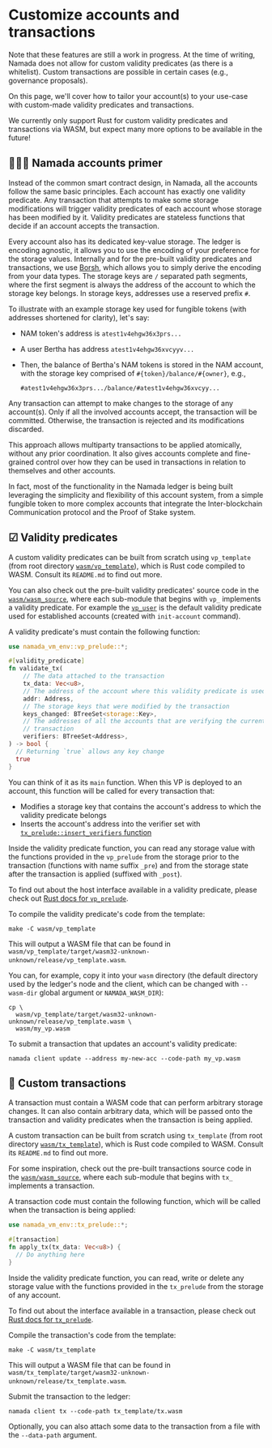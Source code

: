 
# Customize accounts and transactions

<Callout type="warning">
Note that these features are still a work in progress.
At the time of writing, Namada does not allow for custom validity predicates (as there is a whitelist).
Custom transactions are possible in certain cases (e.g., governance proposals).
</Callout>

On this page, we'll cover how to tailor your account(s) to your use-case with custom-made validity predicates and transactions.

We currently only support Rust for custom validity predicates and transactions via WASM, but expect many more options to be available in the future!

## 👩🏽‍🏫 Namada accounts primer

Instead of the common smart contract design, in Namada, all the accounts follow the same basic principles. Each account has exactly one validity predicate. Any transaction that attempts to make some storage modifications will trigger validity predicates of each account whose storage has been modified by it. Validity predicates are stateless functions that decide if an account accepts the transaction.

Every account also has its dedicated key-value storage. The ledger is encoding agnostic, it allows you to use the encoding of your preference for the storage values. Internally and for the pre-built validity predicates and transactions, we use [Borsh](https://github.com/near/borsh-rs), which allows you to simply derive the encoding from your data types. The storage keys are `/` separated path segments, where the first segment is always the address of the account to which the storage key belongs. In storage keys, addresses use a reserved prefix `#`.

To illustrate with an example storage key used for fungible tokens (with addresses shortened for clarity), let's say:

- NAM token's address is `atest1v4ehgw36x3prs...`
- A user Bertha has address `atest1v4ehgw36xvcyyv...`
- Then, the balance of Bertha's NAM tokens is stored in the NAM account, with the storage key comprised of `#{token}/balance/#{owner}`, e.g.,

  ```text
  #atest1v4ehgw36x3prs.../balance/#atest1v4ehgw36xvcyy...
  ```

Any transaction can attempt to make changes to the storage of any account(s). Only if all the involved accounts accept, the transaction will be committed. Otherwise, the transaction is rejected and its modifications discarded.

This approach allows multiparty transactions to be applied atomically, without any prior coordination. It also gives accounts complete and fine-grained control over how they can be used in transactions in relation to themselves and other accounts.

In fact, most of the functionality in the Namada ledger is being built leveraging the simplicity and flexibility of this account system, from a simple fungible token to more complex accounts that integrate the Inter-blockchain Communication protocol and the Proof of Stake system.

## ☑ Validity predicates

A custom validity predicates can be built from scratch using `vp_template` (from root directory [`wasm/vp_template`](https://github.com/anoma/namada/tree/main/wasm/vp_template)), which is Rust code compiled to WASM. Consult its `README.md` to find out more.

You can also check out the pre-built validity predicates' source code in the [`wasm/wasm_source`](https://github.com/anoma/namada/tree/71d8153be5931725acde0e62af947022c85cd79b/wasm/wasm_source), where each sub-module that begins with `vp_` implements a validity predicate. For example the [`vp_user`](https://github.com/anoma/namada/blob/main/wasm/wasm_source/src/vp_user.rs) is the default validity predicate used for established accounts (created with `init-account` command).

A validity predicate's must contain the following function:

```rust
use namada_vm_env::vp_prelude::*;

#[validity_predicate]
fn validate_tx(
    // The data attached to the transaction
    tx_data: Vec<u8>,
    // The address of the account where this validity predicate is used
    addr: Address,
    // The storage keys that were modified by the transaction
    keys_changed: BTreeSet<storage::Key>,
    // The addresses of all the accounts that are verifying the current 
    // transaction
    verifiers: BTreeSet<Address>,
) -> bool {
  // Returning `true` allows any key change
  true
}
```

You can think of it as its `main` function. When this VP is deployed to an account, this function will be called for every transaction that:

- Modifies a storage key that contains the account's address to which the validity predicate belongs
- Inserts the account's address into the verifier set with [`tx_prelude::insert_verifiers` function](https://docs.namada.net/v0.5.0/rustdoc/namada_vm_env/imports/tx/fn.insert_verifier.html)

Inside the validity predicate function, you can read any storage value with the functions provided in the `vp_prelude` from the storage prior to the transaction (functions with name suffix `_pre`) and from the storage state after the transaction is applied (suffixed with `_post`).

To find out about the host interface available in a validity predicate, please check out [Rust docs for `vp_prelude`](https://docs.namada.net/v0.5.0/rustdoc/namada_vm_env/vp_prelude/index.html).

To compile the validity predicate's code from the template:

```shell copy
make -C wasm/vp_template
```

This will output a WASM file that can be found in `wasm/vp_template/target/wasm32-unknown-unknown/release/vp_template.wasm`.

You can, for example, copy it into your `wasm` directory (the default directory used by the ledger's node and the client, which can be changed with `--wasm-dir` global argument or `NAMADA_WASM_DIR`):

```shell copy
cp \
  wasm/vp_template/target/wasm32-unknown-unknown/release/vp_template.wasm \
  wasm/my_vp.wasm
```

To submit a transaction that updates an account's validity predicate:

```shell copy
namada client update --address my-new-acc --code-path my_vp.wasm
```

## 📩 Custom transactions

A transaction must contain a WASM code that can perform arbitrary storage changes. It can also contain arbitrary data, which will be passed onto the transaction and validity predicates when the transaction is being applied.

A custom transaction can be built from scratch using `tx_template` (from root directory [`wasm/tx_template`](https://github.com/anoma/namada/tree/main/wasm/tx_template)), which is Rust code compiled to WASM. Consult its `README.md` to find out more.

For some inspiration, check out the pre-built transactions source code in the [`wasm/wasm_source`](https://github.com/anoma/namada/tree/main/wasm/wasm_source/src), where each sub-module that begins with `tx_` implements a transaction.

A transaction code must contain the following function, which will be called when the transaction is being applied:

```rust
use namada_vm_env::tx_prelude::*;

#[transaction]
fn apply_tx(tx_data: Vec<u8>) {
  // Do anything here
}
```

Inside the validity predicate function, you can read, write or delete any storage value with the functions provided in the `tx_prelude` from the storage of any account.

To find out about the interface available in a transaction, please check out [Rust docs for `tx_prelude`](https://docs.namada.net/v0.5.0/rustdoc/namada_vm_env/tx_prelude/index.html).

Compile the transaction's code from the template:

```shell copy
make -C wasm/tx_template
```

This will output a WASM file that can be found in `wasm/tx_template/target/wasm32-unknown-unknown/release/tx_template.wasm`.

Submit the transaction to the ledger:

```shell copy
namada client tx --code-path tx_template/tx.wasm
```

Optionally, you can also attach some data to the transaction from a file with the `--data-path` argument.
